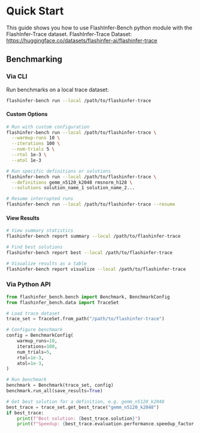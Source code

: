 # Quick Start

This guide shows you how to use FlashInfer-Bench python module with the FlashInfer-Trace dataset.
FlashInfer-Trace Dataset: https://huggingface.co/datasets/flashinfer-ai/flashinfer-trace

## Benchmarking

### Via CLI

Run benchmarks on a local trace dataset:

```bash
flashinfer-bench run --local /path/to/flashinfer-trace
```

#### Custom Options

```bash
# Run with custom configuration
flashinfer-bench run --local /path/to/flashinfer-trace \
  --warmup-runs 10 \
  --iterations 100 \
  --num-trials 5 \
  --rtol 1e-3 \
  --atol 1e-3

# Run specific definitions or solutions
flashinfer-bench run --local /path/to/flashinfer-trace \
  --definitions gemm_n5120_k2048 rmsnorm_h128 \
  --solutions solution_name_1 solution_name_2...

# Resume interrupted runs
flashinfer-bench run --local /path/to/flashinfer-trace --resume
```

#### View Results

```bash
# View summary statistics
flashinfer-bench report summary --local /path/to/flashinfer-trace

# Find best solutions
flashinfer-bench report best --local /path/to/flashinfer-trace

# Visualize results as a table
flashinfer-bench report visualize --local /path/to/flashinfer-trace
```

### Via Python API

```python
from flashinfer_bench.bench import Benchmark, BenchmarkConfig
from flashinfer_bench.data import TraceSet

# Load trace dataset
trace_set = TraceSet.from_path("/path/to/flashinfer-trace")

# Configure benchmark
config = BenchmarkConfig(
    warmup_runs=10,
    iterations=100,
    num_trials=5,
    rtol=1e-3,
    atol=1e-3,
)

# Run benchmark
benchmark = Benchmark(trace_set, config)
benchmark.run_all(save_results=True)

# Get best solution for a definition, e.g. gemm_n5120_k2048
best_trace = trace_set.get_best_trace("gemm_n5120_k2048")
if best_trace:
    print(f"Best solution: {best_trace.solution}")
    print(f"Speedup: {best_trace.evaluation.performance.speedup_factor:.2f}×")
```
